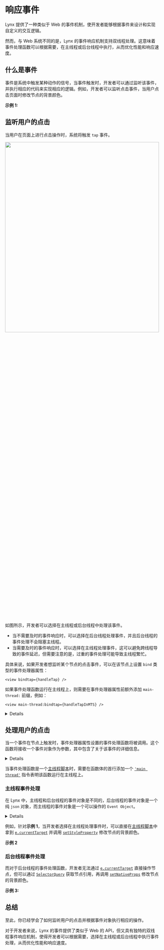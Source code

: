 
# 响应事件

Lynx 提供了一种类似于 Web 的事件机制，使开发者能够根据事件来设计和实现自定义的交互逻辑。

然而，与 Web 系统不同的是，Lynx 的事件响应机制支持双线程处理。这意味着事件处理函数可以根据需要，在主线程或后台线程中执行，从而优化性能和响应速度。

## 什么是事件

事件是系统中触发某种动作的信号，当事件触发时，开发者可以通过监听该事件，并执行相应的代码来实现相应的逻辑。例如，开发者可以监听点击事件，当用户点击页面时修改节点的背景颜色。

**示例 1:**

<Go
  example="event"
  defaultFile="src/event_bubble/index.tsx"
  defaultEntryFile="dist/event_bubble.lynx.bundle"
  img="https://lf-lynx.tiktok-cdns.com/obj/lynx-artifacts-oss-sg/lynx-website/assets/doc/event/event_bubble.gif"
  highlight="{7-12,23}"
  entry="src/event_bubble"
/>

## 监听用户的点击

当用户在页面上进行点击操作时，系统将触发 `tap` 事件。

<img
  src="https://lf-lynx.tiktok-cdns.com/obj/lynx-artifacts-oss-sg/lynx-website/assets/doc/event/event_handling.png"
  width="100%"
  height="40%"
/>

如图所示，开发者可以选择在主线程或后台线程中处理该事件。

- 当不需要及时的事件响应时，可以选择在后台线程处理事件，并且后台线程的事件处理不会阻塞主线程。
- 当需要及时的事件响应时，可以选择在主线程处理事件，这可以避免跨线程导致的事件延迟，但需要注意的是，过重的事件处理可能导致主线程繁忙。

具体来说，如果开发者想监听某个节点的点击事件，可以在该节点上设置 `bind` 类型的事件处理器属性：

```tsx
<view bindtap={handleTap} />
```

如果事件处理函数运行在主线程上，则需要在事件处理器属性前额外添加 `main-thread:` 前缀，例如：

```tsx
<view main-thread:bindtap={handleTapInMTS} />
```

<Details title="如何拦截或者特别监听一个事件？">
  在 Lynx
  中，事件处理器属性还可以实现事件拦截、跨元件事件监听的功能，具体可以参考[事件传播](guide/interaction/event-handling/event-propagation)。
</Details>

## 处理用户的点击

当一个事件在节点上触发时，事件处理器属性设置的事件处理函数将被调用。这个函数将接收一个事件对象作为参数，其中包含了关于该事件的详细信息。

<Details title="事件对象都有哪些？">
  所有的事件对象都继承自
  [Event](api/lynx-api/event/event)，开发者可以在事件处理函数中根据事件对象来编写事件处理逻辑。
</Details>

当事件处理函数是一个[主线程脚本](../../react/main-thread-script.mdx)时，需要在函数体的首行添加一个 [`'main thread'`](../../api/react/Document.directives.mdx#main-thread) 指令表明该函数运行在主线程上。

### 主线程事件处理

在 Lynx 中，主线程和后台线程的事件对象是不同的，后台线程的事件对象是一个纯 `json` 对象，而主线程的事件对象是一个可以操作的 `Event Object`。

<Details title="如何根据事件对象操作节点？">
  Lynx
  提供了多种操作节点的方式，具体参考[操作节点](guide/interaction/event-handling/manipulating-element.react)。
</Details>

例如，针对**示例 1**，当开发者选择在主线程处理事件时，可以直接在[主线程脚本](../../react/main-thread-script.mdx)中拿到 [`e.currentTarget`](../../../api/lynx-api/event/event.mdx#currenttarget) 并调用 [`setStyleProperty`](../../api/lynx-api/main-thread/main-thread-element.mdx#elementsetstyleproperty) 修改节点的背景颜色。

**示例 2**

<Go
  example="event"
  defaultFile="src/event_node_eom/index.tsx"
  defaultEntryFile="dist/event_node_eom.lynx.bundle"
  img="https://lf-lynx.tiktok-cdns.com/obj/lynx-artifacts-oss-sg/lynx-website/assets/doc/event/event_node_eom.gif"
  highlight="{4-11,16}"
  entry="src/event_node_eom"
/>

### 后台线程事件处理

而对于后台线程的事件处理函数，开发者无法通过 [`e.currentTarget`](../../../api/lynx-api/event/event.mdx#currenttarget) 直接操作节点，但可以通过 [`SelectorQuery`](../../../api/lynx-api/selector-query.mdx) 获取节点引用，再调用 [`setNativeProps`](../../api/lynx-api/nodes-ref/nodes-ref-set-native-props.mdx) 修改节点的背景颜色。

**示例 3:**

<Go
  example="event"
  defaultFile="src/event_node_sq/index.tsx"
  defaultEntryFile="dist/event_node_sq.lynx.bundle"
  img="https://lf-lynx.tiktok-cdns.com/obj/lynx-artifacts-oss-sg/lynx-website/assets/doc/event/event_node_sq.gif"
  highlight="{5-16,21}"
  entry="src/event_node_sq"
/>

## 总结

至此，你已经学会了如何监听用户的点击并根据事件对象执行相应的操作。

对于开发者来说，Lynx 的事件提供了类似于 Web 的 API，但又具有独特的双线程事件响应机制，使得开发者可以根据需要，选择在主线程或后台线程中执行事件处理，从而优化性能和响应速度。
